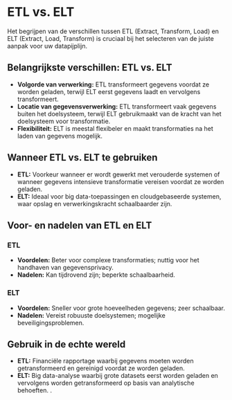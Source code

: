 # ETL vs. ELT

Het begrijpen van de verschillen tussen ETL (Extract, Transform, Load) en ELT (Extract, Load, Transform) is cruciaal bij het selecteren van de juiste aanpak voor uw datapijplijn.

## Belangrijkste verschillen: ETL vs. ELT

- **Volgorde van verwerking:** ETL transformeert gegevens voordat ze worden geladen, terwijl ELT eerst gegevens laadt en vervolgens transformeert.
- **Locatie van gegevensverwerking:** ETL transformeert vaak gegevens buiten het doelsysteem, terwijl ELT gebruikmaakt van de kracht van het doelsysteem voor transformatie.
- **Flexibiliteit:** ELT is meestal flexibeler en maakt transformaties na het laden van gegevens mogelijk.

## Wanneer ETL vs. ELT te gebruiken

- **ETL:** Voorkeur wanneer er wordt gewerkt met verouderde systemen of wanneer gegevens intensieve transformatie vereisen voordat ze worden geladen.
- **ELT:** Ideaal voor big data-toepassingen en cloudgebaseerde systemen, waar opslag en verwerkingskracht schaalbaarder zijn.

## Voor- en nadelen van ETL en ELT

### ETL

- **Voordelen:** Beter voor complexe transformaties; nuttig voor het handhaven van gegevensprivacy.
- **Nadelen:** Kan tijdrovend zijn; beperkte schaalbaarheid.

### ELT

- **Voordelen:** Sneller voor grote hoeveelheden gegevens; zeer schaalbaar.
- **Nadelen:** Vereist robuuste doelsystemen; mogelijke beveiligingsproblemen.

## Gebruik in de echte wereld

- **ETL:** Financiële rapportage waarbij gegevens moeten worden getransformeerd en gereinigd voordat ze worden geladen.
- **ELT:** Big data-analyse waarbij grote datasets eerst worden geladen en vervolgens worden getransformeerd op basis van analytische behoeften.
.